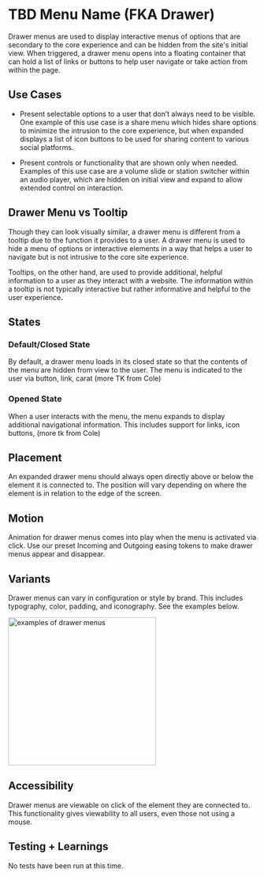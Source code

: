 

<Meta title="Components/Molecules/DrawerMenu"/>


# TBD Menu Name (FKA Drawer)

Drawer menus are used to display interactive menus of options that are secondary to the core experience and can be hidden from the site's initial view. When triggered, a drawer menu opens into a floating container that can hold a list of links or buttons to help user navigate or take action from within the page. 

  

## Use Cases

-   Present selectable options to a user that don’t always need to be visible. One example of this use case is a share menu which hides share options to minimize the intrusion to the core experience, but when expanded displays a list of icon buttons to be used for sharing content to various social platforms.
    
-   Present controls or functionality that are shown only when needed. Examples of this use case are a volume slide or station switcher within an audio player, which are hidden on initial view and expand to allow extended control on interaction.
    

  

## Drawer Menu vs Tooltip

Though they can look visually similar, a drawer menu is different from a tooltip due to the function it provides to a user. A drawer menu is used to hide a menu of options or interactive elements in a way that helps a user to navigate but is not intrusive to the core site experience. 

Tooltips, on the other hand, are used to provide additional, helpful information to a user as they interact with a website. The information within a tooltip is not typically interactive but rather informative and helpful to the user experience.



## States

### Default/Closed State

By default, a drawer menu loads in its closed state so that the contents of the menu are hidden from view to the user. The menu is indicated to the user via button, link, carat (more TK from Cole)

### Opened State

When a user interacts with the menu, the menu expands to display additional navigational information. This includes support for links, icon buttons, (more tk from Cole)

  

## Placement

An expanded drawer menu should always open directly above or below the element it is connected to. The position will vary depending on where the element is in relation to the edge of the screen. 
  


## Motion

Animation for drawer menus comes into play when the menu is activated via click. Use our preset Incoming and Outgoing easing tokens to make drawer menus appear and disappear.

  

## Variants

Drawer menus can vary in configuration or style by brand. This includes typography, color, padding, and iconography. See the examples below.

 <img alt="examples of drawer menus" src="./images/Molecules-DrawerMenu-Variants.png" width="300" />

  

## Accessibility

Drawer menus are viewable on click of the element they are connected to. This functionality gives viewability to all users, even those not using a mouse.


## Testing + Learnings

No tests have been run at this time.
